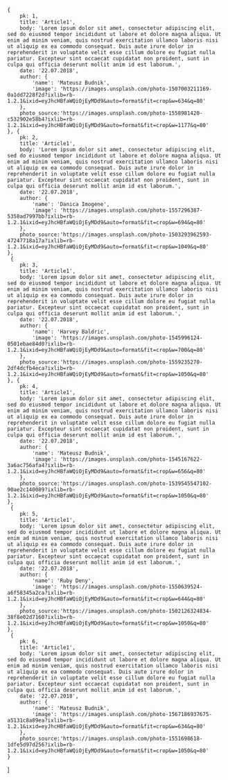 
<Meta title="Components|StoryList" component={StoryList}/>

    {
        pk: 1,
        title: 'Article1',
        body: 'Lorem ipsum dolor sit amet, consectetur adipiscing elit, sed do eiusmod tempor incididunt ut labore et dolore magna aliqua. Ut enim ad minim veniam, quis nostrud exercitation ullamco laboris nisi ut aliquip ex ea commodo consequat. Duis aute irure dolor in reprehenderit in voluptate velit esse cillum dolore eu fugiat nulla pariatur. Excepteur sint occaecat cupidatat non proident, sunt in culpa qui officia deserunt mollit anim id est laborum.',
        date: '22.07.2018',
        author: {
            'name': 'Mateusz Budnik',
            'image': 'https://images.unsplash.com/photo-1507003211169-0a1dd7228f2d?ixlib=rb-1.2.1&ixid=eyJhcHBfaWQiOjEyMDd9&auto=format&fit=crop&w=634&q=80'
        },
        photo_source:'https://images.unsplash.com/photo-1558981420-c532902e58b4?ixlib=rb-1.2.1&ixid=eyJhcHBfaWQiOjEyMDd9&auto=format&fit=crop&w=1177&q=80'
    }, {
        pk: 2,
        title: 'Article1',
        body: 'Lorem ipsum dolor sit amet, consectetur adipiscing elit, sed do eiusmod tempor incididunt ut labore et dolore magna aliqua. Ut enim ad minim veniam, quis nostrud exercitation ullamco laboris nisi ut aliquip ex ea commodo consequat. Duis aute irure dolor in reprehenderit in voluptate velit esse cillum dolore eu fugiat nulla pariatur. Excepteur sint occaecat cupidatat non proident, sunt in culpa qui officia deserunt mollit anim id est laborum.',
        date: '22.07.2018',
        author: {
            'name': 'Danica Imogene',
            'image': 'https://images.unsplash.com/photo-1557296387-5358ad7997bb?ixlib=rb-1.2.1&ixid=eyJhcHBfaWQiOjEyMDd9&auto=format&fit=crop&w=694&q=80'
        },
        photo_source:'https://images.unsplash.com/photo-1503293962593-47247718a17a?ixlib=rb-1.2.1&ixid=eyJhcHBfaWQiOjEyMDd9&auto=format&fit=crop&w=1049&q=80'
    },
     {
        pk: 3,
        title: 'Article1',
        body: 'Lorem ipsum dolor sit amet, consectetur adipiscing elit, sed do eiusmod tempor incididunt ut labore et dolore magna aliqua. Ut enim ad minim veniam, quis nostrud exercitation ullamco laboris nisi ut aliquip ex ea commodo consequat. Duis aute irure dolor in reprehenderit in voluptate velit esse cillum dolore eu fugiat nulla pariatur. Excepteur sint occaecat cupidatat non proident, sunt in culpa qui officia deserunt mollit anim id est laborum.',
        date: '22.07.2018',
        author: {
            'name': 'Harvey Baldric',
            'image': 'https://images.unsplash.com/photo-1545996124-0501ebae84d0?ixlib=rb-1.2.1&ixid=eyJhcHBfaWQiOjEyMDd9&auto=format&fit=crop&w=700&q=80'
        },
        photo_source:'https://images.unsplash.com/photo-1559235270-2df4dcfb4eca?ixlib=rb-1.2.1&ixid=eyJhcHBfaWQiOjEyMDd9&auto=format&fit=crop&w=1050&q=80'
    }, {
        pk: 4,
        title: 'Article1',
        body: 'Lorem ipsum dolor sit amet, consectetur adipiscing elit, sed do eiusmod tempor incididunt ut labore et dolore magna aliqua. Ut enim ad minim veniam, quis nostrud exercitation ullamco laboris nisi ut aliquip ex ea commodo consequat. Duis aute irure dolor in reprehenderit in voluptate velit esse cillum dolore eu fugiat nulla pariatur. Excepteur sint occaecat cupidatat non proident, sunt in culpa qui officia deserunt mollit anim id est laborum.',
        date: '22.07.2018',
        author: {
            'name': 'Mateusz Budnik',
            'image': 'https://images.unsplash.com/photo-1545167622-3a6ac756afa4?ixlib=rb-1.2.1&ixid=eyJhcHBfaWQiOjEyMDd9&auto=format&fit=crop&w=656&q=80'
        },
        photo_source:'https://images.unsplash.com/photo-1539545547102-90ae2c140089?ixlib=rb-1.2.1&ixid=eyJhcHBfaWQiOjEyMDd9&auto=format&fit=crop&w=1050&q=80'
    },
     {
        pk: 5,
        title: 'Article1',
        body: 'Lorem ipsum dolor sit amet, consectetur adipiscing elit, sed do eiusmod tempor incididunt ut labore et dolore magna aliqua. Ut enim ad minim veniam, quis nostrud exercitation ullamco laboris nisi ut aliquip ex ea commodo consequat. Duis aute irure dolor in reprehenderit in voluptate velit esse cillum dolore eu fugiat nulla pariatur. Excepteur sint occaecat cupidatat non proident, sunt in culpa qui officia deserunt mollit anim id est laborum.',
        date: '22.07.2018',
        author: {
            'name': 'Ruby Deny',
            'image': 'https://images.unsplash.com/photo-1550639524-a6f58345a2ca?ixlib=rb-1.2.1&ixid=eyJhcHBfaWQiOjEyMDd9&auto=format&fit=crop&w=644&q=80'
        },
        photo_source:'https://images.unsplash.com/photo-1502126324834-38f8e02d7160?ixlib=rb-1.2.1&ixid=eyJhcHBfaWQiOjEyMDd9&auto=format&fit=crop&w=1050&q=80'
    },
     {
        pk: 6,
        title: 'Article1',
        body: 'Lorem ipsum dolor sit amet, consectetur adipiscing elit, sed do eiusmod tempor incididunt ut labore et dolore magna aliqua. Ut enim ad minim veniam, quis nostrud exercitation ullamco laboris nisi ut aliquip ex ea commodo consequat. Duis aute irure dolor in reprehenderit in voluptate velit esse cillum dolore eu fugiat nulla pariatur. Excepteur sint occaecat cupidatat non proident, sunt in culpa qui officia deserunt mollit anim id est laborum.',
        date: '22.07.2018',
        author: {
            'name': 'Mateusz Budnik',
            'image': 'https://images.unsplash.com/photo-1567186937675-a5131c8a89ea?ixlib=rb-1.2.1&ixid=eyJhcHBfaWQiOjEyMDd9&auto=format&fit=crop&w=634&q=80'
        },
        photo_source:'https://images.unsplash.com/photo-1551698618-1dfe5d97d256?ixlib=rb-1.2.1&ixid=eyJhcHBfaWQiOjEyMDd9&auto=format&fit=crop&w=1050&q=80'
    }
]



<Story name="default">
    <StoryList stories.{stories./>
</Story>